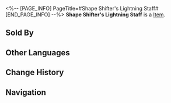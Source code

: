 <%-- [PAGE_INFO]
PageTitle=#Shape Shifter's Lightning Staff#
[END_PAGE_INFO] --%>
{{Item Infobox
|title       = Shape Shifter's Lightning Staff
|id          = 110414
|image       = Item Shape Shifter's Lightning Staff.png
|type        = 
|invCategory = Upgrade Materials
|rarity      = 4
|effect      = A wooden staff with a pointed tip. It belonged to a shape shifter from the Disciples of Sanctus Medicus. Can be used for the Ascension of Lightning characters.
|description = According to ancient Xianzhou records, those who have ascended can summon lightning and command the wind. The Disciples of Sanctus Medicus claimed to have inherited the way of the gods. By demonstrating godly power, the disciples gathered large numbers of worshipers in secret. Branches of lightning coil around this wooden staff &mdash; could it be that the disciples were indeed no mere mortals?
|source1     = Stagnant Shadow: Stargazer Navalia
|source2     = Stagnant Shadow (Stargazer Navalia)
|source3     = [[Omni-Synthesizer]] &mdash; Material Exchange
}}
{{Description|1=''"The mortal body is but an illusion. Truth is only revealed to those who choose to ascend."''}}
'''Shape Shifter's Lightning Staff''' is a [[Item]].

==Sold By==
{{Shop Availability}}

==Other Languages==
{{Other Languages
|en   = Shape Shifter's Lightning Staff
|zhs  = 炼形者雷枝
|zht  = 煉形者雷枝
|ja   = 鍛錬者の雷枝
|ko   = 조형자의 번개 지팡이
|es   = Báculo del Cambiaformas
|fr   = Bâton de foudre du métamorphe
|ru   = Электрический посох оборотня
|th   = Shape Shifter's Lightning Staff
|vi   = Gậy Lôi Nhà Luyện Hình
|de   = Blitzstab des Gestaltenwandlers
|id   = Shape Shifter's Lightning Staff
|pt   = Bastão de Raio de Transformador
}}

==Change History==
{{Change History|2.0}}

==Navigation==
{{Upgrade Material Navbox}}
